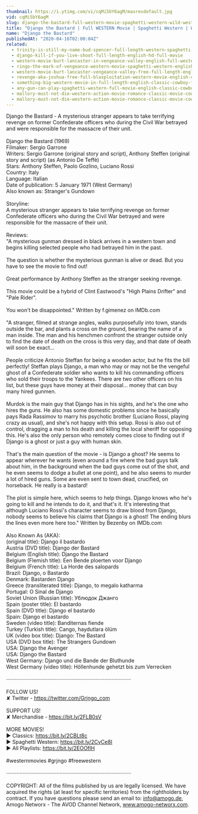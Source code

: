 ```yaml
---
thumbnail: https://i.ytimg.com/vi/cqMi5bY6agM/maxresdefault.jpg
vid: cqMi5bY6agM
slug: django-the-bastard-full-western-movie-spaghetti-western-wild-west-action
title: "Django the Bastard | Full WESTERN Movie | Spaghetti Western | Wild West | Action"
name: "Django the Bastard"
publishedAt: "2020-04-16T02:00:04Z"
related:
  - trinity-is-still-my-name-bud-spencer-full-length-western-spaghetti-western-full-movie
  - django-kill-if-you-live-shoot-full-length-english-hd-full-movie
  - western-movie-burt-lancaster-in-vengeance-valley-english-full-western-movie-free-classic-film
  - ringo-the-mark-of-vengeance-western-movie-spaghetti-western-english-full-length-free-westerns
  - western-movie-burt-lancaster-vengeance-valley-free-full-length-english-classic-cowboy-film
  - revenge-aka-joshua-free-full-blaxploitation-western-movie-english-classic-feature-film
  - something-big-western-movie-in-full-length-english-classic-cowboy-film-free-full-westerns
  - any-gun-can-play-spaghetti-western-full-movie-english-classic-cowboy-film-free-full-westerns
  - mallory-must-not-die-western-action-movie-romance-classic-movie-cowboys
  - mallory-must-not-die-western-action-movie-romance-classic-movie-cowboy-film
---
```


Django the Bastard - A mysterious stranger appears to take terrifying revenge on former Confederate officers who during the Civil War betrayed and were responsible for the massacre of their unit. <br />
<br />
Django the Bastard (1969)<br />
Filmaker: Sergio Garrone<br />
Writers: Sergio Garrone (original story and script), Anthony Steffen (original story and script) (as Antonio De Teffè)<br />
Stars: Anthony Steffen, Paolo Gozlino, Luciano Rossi <br />
Country: Italy<br />
Language: Italian<br />
Date of publication: 5 January 1971 (West Germany) <br />
Also known as: Stranger's Gundown <br />
<br />
Storyline:<br />
A mysterious stranger appears to take terrifying revenge on former Confederate officers who during the Civil War betrayed and were responsible for the massacre of their unit. <br />
<br />
Reviews:<br />
"A mysterious gunman dressed in black arrives in a western town and begins killing selected people who had betrayed him in the past.<br />
<br />
The question is whether the mysterious gunman is alive or dead. But you have to see the movie to find out!<br />
<br />
Great performance by Anthony Steffen as the stranger seeking revenge.<br />
<br />
This movie could be a hybrid of Clint Eastwood's "High Plains Drifter" and "Pale Rider".<br />
<br />
You won't be disappointed." Written by f.gimenez on IMDb.com<br />
<br />
"A stranger, filmed at strange angles, walks purposefully into town, stands outside the bar, and plants a cross on the ground, bearing the name of a man inside. The man and his henchmen confront the stranger outside only to find the date of death on the cross is this very day, and that date of death will soon be exact...<br />
<br />
People criticize Antonio Steffan for being a wooden actor, but he fits the bill perfectly! Steffan plays Django, a man who may or may not be the vengeful ghost of a Confederate soldier who wants to kill his commanding officers who sold their troops to the Yankees. There are two other officers on his list, but these guys have money at their disposal... money that can buy many hired gunmen.<br />
<br />
Murdok is the main guy that Django has in his sights, and he's the one who hires the guns. He also has some domestic problems since he basically pays Rada Rassimov to marry his psychotic brother (Luciano Rossi, playing crazy as usual), and she's not happy with this setup. Rossi is also out of control, dragging a man to his death and killing the local sheriff for opposing this. He's also the only person who remotely comes close to finding out if Django is a ghost or just a guy with human skin.<br />
<br />
That's the main question of the movie - is Django a ghost? He seems to appear wherever he wants (even around a fire where the bad guys talk about him, in the background when the bad guys come out of the shot, and he even seems to dodge a bullet at one point), and he also seems to murder a lot of hired guns. Some are even sent to town dead, crucified, on horseback. He really is a bastard!<br />
<br />
The plot is simple here, which seems to help things. Django knows who he's going to kill and he intends to do it, and that's it. It's interesting that although Luciano Rossi's character seems to draw blood from Django, nobody seems to believe his claims that Django is a ghost! The ending blurs the lines even more here too." Written by Bezenby on IMDb.com<br />
<br />
Also Known As (AKA):<br />
(original title): Django il bastardo<br />
Austria (DVD title): Django der Bastard<br />
Belgium (English title): Django the Bastard<br />
Belgium (Flemish title): Een Bende ploerten voor Django<br />
Belgium (French title): La Horde des salopards<br />
Brazil: Django, o Bastardo<br />
Denmark: Bastarden Django<br />
Greece (transliterated title): Django, to megalo katharma<br />
Portugal: O Sinal de Django<br />
Soviet Union (Russian title): Ублюдок Джанго<br />
Spain (poster title): El bastardo<br />
Spain (DVD title): Django el bastardo<br />
Spain: Django el bastardo<br />
Sweden (video title): Banditernas fiende<br />
Turkey (Turkish title): Cango, haydutlara ölüm<br />
UK (video box title): Django: The Bastard<br />
USA (DVD box title): The Strangers Gundown<br />
USA: Django the Avenger<br />
USA: Django the Bastard<br />
West Germany: Django und die Bande der Bluthunde<br />
West Germany (video title): Höllenhunde gehetzt bis zum Verrecken<br />
<br />
····················································································<br />
<br />
FOLLOW US!<br />
✘ Twitter - https://twitter.com/Grjngo_com<br />
<br />
SUPPORT US!<br />
✘ Merchandise - https://bit.ly/2FLB0sV<br />
<br />
MORE MOVIES! <br />
► Classics: https://bit.ly/2CBLt8c <br />
► Spaghetti Western: https://bit.ly/2CyCe8I <br />
► All Playlists: https://bit.ly/2EOOfIH <br />
<br />
#westernmovies #grjngo #freewestern<br />
<br />
····················································································<br />
<br />
COPYRIGHT: All of the films published by us are legally licensed. We have acquired the rights (at least for specific territories) from the rightholders by contract. If you have questions please send an email to: info@amogo.de, Amogo Networx - The AVOD Channel Network, www.amogo-networx.com.